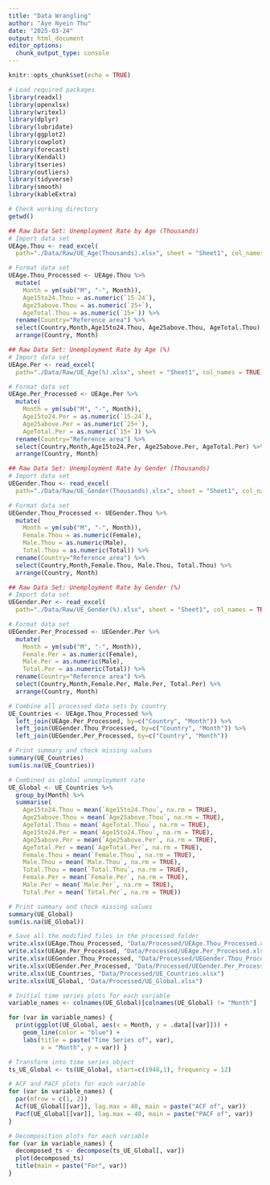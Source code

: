 ```yaml
---
title: "Data Wrangling"
author: "Aye Nyein Thu"
date: "2025-03-24"
output: html_document
editor_options: 
  chunk_output_type: console
---
```


```r
knitr::opts_chunk$set(echo = TRUE)
```

```r
# Load required packages
library(readxl)
library(openxlsx)
library(writexl)
library(dplyr)
library(lubridate)
library(ggplot2)
library(cowplot)
library(forecast)  
library(Kendall)
library(tseries)
library(outliers)
library(tidyverse)
library(smooth)
library(kableExtra)

# Check working directory
getwd()
```

```r
## Raw Data Set: Unemployment Rate by Age (Thousands)
# Import data set
UEAge.Thou <- read_excel(
  path="./Data/Raw/UE_Age(Thousands).xlsx", sheet = "Sheet1", col_names = TRUE)

# Format data set
UEAge.Thou_Processed <- UEAge.Thou %>%
  mutate(
    Month = ym(sub("M", "-", Month)), 
    Age15to24.Thou = as.numeric(`15-24`), 
    Age25above.Thou = as.numeric(`25+`),   
    AgeTotal.Thou = as.numeric(`15+`)) %>% 
  rename(Country="Reference area") %>% 
  select(Country,Month,Age15to24.Thou, Age25above.Thou, AgeTotal.Thou) %>% 
  arrange(Country, Month)

## Raw Data Set: Unemployment Rate by Age (%)
# Import data set
UEAge.Per <- read_excel(
  path="./Data/Raw/UE_Age(%).xlsx", sheet = "Sheet1", col_names = TRUE)

# Format data set
UEAge.Per_Processed <- UEAge.Per %>%
  mutate(
    Month = ym(sub("M", "-", Month)), 
    Age15to24.Per = as.numeric(`15-24`), 
    Age25above.Per = as.numeric(`25+`),   
    AgeTotal.Per = as.numeric(`15+`)) %>% 
  rename(Country="Reference area") %>% 
  select(Country,Month,Age15to24.Per, Age25above.Per, AgeTotal.Per) %>% 
  arrange(Country, Month)

## Raw Data Set: Unemployment Rate by Gender (Thousands)
# Import data set
UEGender.Thou <- read_excel(
  path="./Data/Raw/UE_Gender(Thousands).xlsx", sheet = "Sheet1", col_names = TRUE)

# Format data set
UEGender.Thou_Processed <- UEGender.Thou %>%
  mutate(
    Month = ym(sub("M", "-", Month)), 
    Female.Thou = as.numeric(Female), 
    Male.Thou = as.numeric(Male),   
    Total.Thou = as.numeric(Total)) %>% 
  rename(Country="Reference area") %>% 
  select(Country,Month,Female.Thou, Male.Thou, Total.Thou) %>% 
  arrange(Country, Month)

## Raw Data Set: Unemployment Rate by Gender (%)
# Import data set
UEGender.Per <- read_excel(
  path="./Data/Raw/UE_Gender(%).xlsx", sheet = "Sheet1", col_names = TRUE)

# Format data set
UEGender.Per_Processed <- UEGender.Per %>%
  mutate(
    Month = ym(sub("M", "-", Month)), 
    Female.Per = as.numeric(Female), 
    Male.Per = as.numeric(Male),   
    Total.Per = as.numeric(Total)) %>% 
  rename(Country="Reference area") %>% 
  select(Country,Month,Female.Per, Male.Per, Total.Per) %>% 
  arrange(Country, Month)
```

```r
# Combine all processed data sets by country
UE_Countries <- UEAge.Thou_Processed %>% 
  left_join(UEAge.Per_Processed, by=c("Country", "Month")) %>% 
  left_join(UEGender.Thou_Processed, by=c("Country", "Month")) %>% 
  left_join(UEGender.Per_Processed, by=c("Country", "Month"))

# Print summary and check missing values
summary(UE_Countries)
sum(is.na(UE_Countries))

# Combined as global unemployment rate
UE_Global <- UE_Countries %>%
  group_by(Month) %>%
  summarise(
    Age15to24.Thou = mean(`Age15to24.Thou`, na.rm = TRUE),
    Age25above.Thou = mean(`Age25above.Thou`, na.rm = TRUE), 
    AgeTotal.Thou = mean(`AgeTotal.Thou`, na.rm = TRUE), 
    Age15to24.Per = mean(`Age15to24.Thou`, na.rm = TRUE),
    Age25above.Per = mean(`Age25above.Per`, na.rm = TRUE), 
    AgeTotal.Per = mean(`AgeTotal.Per`, na.rm = TRUE), 
    Female.Thou = mean(`Female.Thou`, na.rm = TRUE),
    Male.Thou = mean(`Male.Thou`, na.rm = TRUE),
    Total.Thou = mean(`Total.Thou`, na.rm = TRUE),
    Female.Per = mean(`Female.Per`, na.rm = TRUE),
    Male.Per = mean(`Male.Per`, na.rm = TRUE),
    Total.Per = mean(`Total.Per`, na.rm = TRUE))

# Print summary and check missing values
summary(UE_Global)
sum(is.na(UE_Global))
```

```r
# Save all the modified files in the processed folder 
write.xlsx(UEAge.Thou_Processed, "Data/Processed/UEAge.Thou_Processed.xlsx")
write.xlsx(UEAge.Per_Processed, "Data/Processed/UEAge.Per_Processed.xlsx")
write.xlsx(UEGender.Thou_Processed, "Data/Processed/UEGender.Thou_Processed.xlsx")
write.xlsx(UEGender.Per_Processed, "Data/Processed/UEGender.Per_Processed.xlsx")
write.xlsx(UE_Countries, "Data/Processed/UE_Countries.xlsx")
write.xlsx(UE_Global, "Data/Processed/UE_Global.xlsx")
```

```r
# Initial time series plots for each variable
variable_names <- colnames(UE_Global)[colnames(UE_Global) != "Month"]

for (var in variable_names) {
  print(ggplot(UE_Global, aes(x = Month, y = .data[[var]])) +
    geom_line(color = "blue") +
    labs(title = paste("Time Series of", var),
         x = "Month", y = var)) }

# Transform into time series object
ts_UE_Global <- ts(UE_Global, start=c(1948,1), frequency = 12)

# ACF and PACF plots for each variable
for (var in variable_names) {
  par(mfrow = c(1, 2)) 
  Acf(UE_Global[[var]], lag.max = 40, main = paste("ACF of", var))
  Pacf(UE_Global[[var]], lag.max = 40, main = paste("PACF of", var))
}

# Decomposition plots for each variable 
for (var in variable_names) {
  decomposed_ts <- decompose(ts_UE_Global[, var]) 
  plot(decomposed_ts)  
  title(main = paste("For", var)) 
}

```


